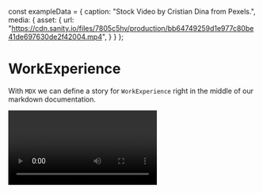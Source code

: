 const exampleData = {
  caption: "Stock Video by Cristian Dina from Pexels.",
  media: {
    asset: {
      url: "https://cdn.sanity.io/files/7805c5hv/production/bb64749259d1e977c80be41de697630de2f42004.mp4",
    }
  }
};

<Meta
  title='Blocks / Media Content / SimpleMedia'
  component={SimpleMedia}
  decorators={[withThemeProvider]}
/>

# WorkExperience

With `MDX` we can define a story for `WorkExperience` right in the middle of our
markdown documentation.

<Preview>
  <Story name='Default'>
      <SimpleMedia caption={exampleData.caption}>
        <video controls={true} style={{ width: '100%' }}>
          <source src={exampleData.media.asset.url} type='video/mp4' />
        </video>
      </SimpleMedia>
  </Story>
</Preview>
